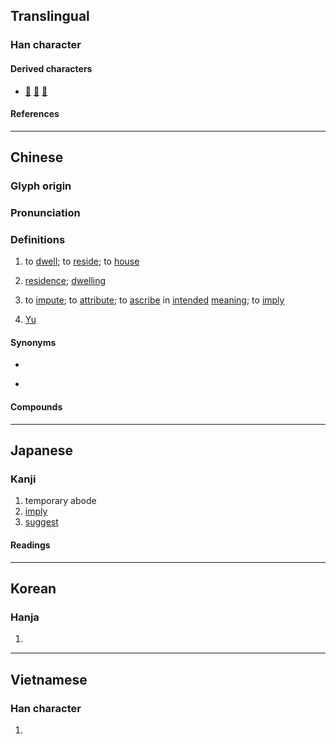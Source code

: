 {{also|庽}}
{{character info}}
==Translingual==

===Han character===
{{Han char|rn=40|rad=宀|as=09|sn=12|four=30427|canj=JWLB|ids=⿱宀禺}}

====Derived characters====
* [[𠿄]] [[𣛡]] [[䴁]]

====References====
{{Han ref|kx=0289.150|dkj=07243|dj=0573.040|hdz=20942.130|uh=5BD3}}

----

==Chinese==
{{zh-forms}}

===Glyph origin===
{{Han etym}}

===Pronunciation===
{{zh-pron
|m=yù
|c=jyu6
|h=pfs=ngi
|md=
|mn=qz,tw,xm:gū/zz:gī
|w=3nyy
|mc=y
|oc=y
|cat=v,n,pn
}}

===Definitions===
{{zh-hanzi}}

# {{lb|zh|literary|or in compounds}} to [[dwell]]; to [[reside]]; to [[house]]
# {{lb|zh|literary|or in compounds}} [[residence]]; [[dwelling]]
#: {{zh-x|公寓|apartment}}
# {{lb|zh|literary|or in compounds}} to [[impute]]; to [[attribute]]; to [[ascribe]] in [[intended]] [[meaning]]; to [[imply]]
# {{surname|zh|dot=:}} [[Yu]]

====Synonyms====
* {{s|to dwell}}
{{zh-syn-saurus|居住}}
* {{s|residence}}
{{zh-syn-saurus|住宅}}

====Compounds====
{{zh-der|寓形|寓言|假寓|寄寓|寓處|寓兵於農|伊索寓言|寓目|公寓|寓禁於征|寓所|寓懷|寓意|寓公|寓人寓馬|寓教於樂|寓居|海外寓公|留寓|書寓|游心寓目|流寓|隨寓而安|貴寓|託物寓興}}

----

==Japanese==

===Kanji===
{{ja-kanji|grade=|rs=宀09}}

# temporary abode
# [[imply]]
# [[suggest]]

====Readings====
{{ja-readings
|goon=ぐ
|kanon=ぐ
|kanyoon=ぐう
|on=ぎょ
|kun=かこつ-ける, やど-る, やど-す, よ-る, よ-せる
}}

----

==Korean==

===Hanja===
{{ko-hanja|우}}

# {{rfdef|ko|sort=宀09}}

----

==Vietnamese==

===Han character===
{{vi-readings|rs=宀09|reading=ngụ}}

# {{rfdef|vi|sort=宀09}}

{{cln|vi|Han tu}}